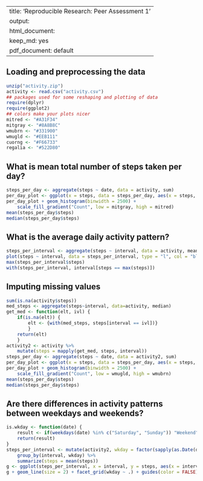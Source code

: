 
---
title: 'Reproducible Research: Peer Assessment 1'
output:
  html_document:
    keep_md: yes
  pdf_document: default
---


## Loading and preprocessing the data
```r
unzip("activity.zip")
activity <- read.csv("activity.csv")
## packages used for some reshaping and plotting of data
require(dplyr)
require(ggplot2)
## colors make your plots nicer
mitred <- "#A31F34"
mitgray <- "#8A8B8C"
wmubrn <- "#331900"
wmugld <- "#EEB111"
cuorng <- "#F66733"
regalia <- "#522D80"
```

## What is mean total number of steps taken per day?
```r
steps_per_day <- aggregate(steps ~ date, data = activity, sum)
per_day_plot <- ggplot(x = steps, data = steps_per_day, aes(x = steps, fill = ..count..))
per_day_plot + geom_histogram(binwidth = 2500) + 
    scale_fill_gradient("Count", low = mitgray, high = mitred)
mean(steps_per_day$steps)
median(steps_per_day$steps)
```


## What is the average daily activity pattern?
```r
steps_per_interval <- aggregate(steps ~ interval, data = activity, mean)
plot(steps ~ interval, data = steps_per_interval, type = "l", col = "blue")
max(steps_per_interval$steps)
with(steps_per_interval, interval[steps == max(steps)])
```


## Imputing missing values
```r
sum(is.na(activity$steps))
med_steps <- aggregate(steps~interval, data=activity, median)
get_med <- function(elt, ivl) {
    if(is.na(elt)) {
        elt <- {with(med_steps, steps[interval == ivl])}
        }
    return(elt)
    }
activity2 <- activity %>%
    mutate(steps = mapply(get_med, steps, interval))
steps_per_day <- aggregate(steps ~ date, data = activity2, sum)
per_day_plot <- ggplot(x = steps, data = steps_per_day, aes(x = steps, fill = ..count..))
per_day_plot + geom_histogram(binwidth = 2500) +
    scale_fill_gradient("Count", low = wmugld, high = wmubrn)
mean(steps_per_day$steps)
median(steps_per_day$steps)
```

## Are there differences in activity patterns between weekdays and weekends?
```r
is.wkday <- function(date) {
    result <- if(weekdays(date) %in% c("Saturday", "Sunday")) "Weekend" else "Weekday"
    return(result)
}
steps_per_interval <- mutate(activity2, wkday = factor(sapply(as.Date(date), is.wkday))) %>%
    group_by(interval, wkday) %>%
    summarize(steps = mean(steps))
g <- ggplot(steps_per_interval, x = interval, y = steps, aes(x = interval, y = steps, color = wkday))
g + geom_line(size = 2) + facet_grid(wkday ~ .) + guides(color = FALSE) + scale_color_manual(values = c(cuorng, regalia))
```
